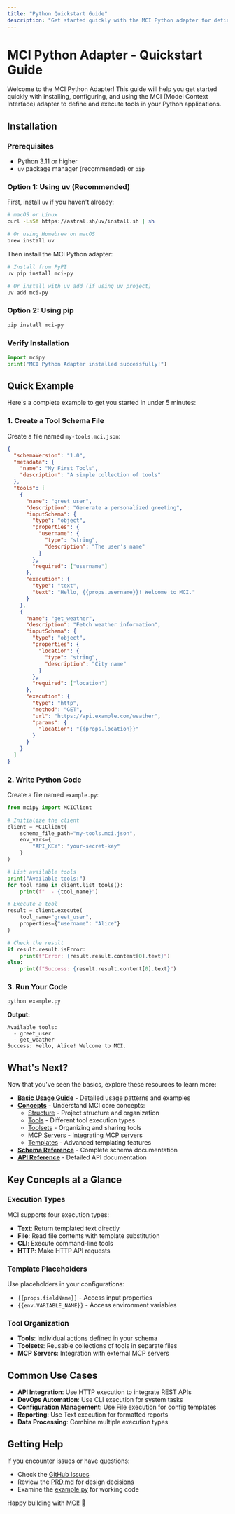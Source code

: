 ```yaml
---
title: "Python Quickstart Guide"
description: "Get started quickly with the MCI Python adapter for defining and executing tools"
---
```


# MCI Python Adapter - Quickstart Guide

Welcome to the MCI Python Adapter! This guide will help you get started quickly with installing, configuring, and using the MCI (Model Context Interface) adapter to define and execute tools in your Python applications.

## Installation

### Prerequisites

- Python 3.11 or higher
- `uv` package manager (recommended) or `pip`

### Option 1: Using uv (Recommended)

First, install `uv` if you haven't already:

```bash
# macOS or Linux
curl -LsSf https://astral.sh/uv/install.sh | sh

# Or using Homebrew on macOS
brew install uv
```

Then install the MCI Python adapter:

```bash
# Install from PyPI
uv pip install mci-py

# Or install with uv add (if using uv project)
uv add mci-py
```

### Option 2: Using pip

```bash
pip install mci-py
```

### Verify Installation

```python
import mcipy
print("MCI Python Adapter installed successfully!")
```

## Quick Example

Here's a complete example to get you started in under 5 minutes:

### 1. Create a Tool Schema File

Create a file named `my-tools.mci.json`:

```json
{
  "schemaVersion": "1.0",
  "metadata": {
    "name": "My First Tools",
    "description": "A simple collection of tools"
  },
  "tools": [
    {
      "name": "greet_user",
      "description": "Generate a personalized greeting",
      "inputSchema": {
        "type": "object",
        "properties": {
          "username": {
            "type": "string",
            "description": "The user's name"
          }
        },
        "required": ["username"]
      },
      "execution": {
        "type": "text",
        "text": "Hello, {{props.username}}! Welcome to MCI."
      }
    },
    {
      "name": "get_weather",
      "description": "Fetch weather information",
      "inputSchema": {
        "type": "object",
        "properties": {
          "location": {
            "type": "string",
            "description": "City name"
          }
        },
        "required": ["location"]
      },
      "execution": {
        "type": "http",
        "method": "GET",
        "url": "https://api.example.com/weather",
        "params": {
          "location": "{{props.location}}"
        }
      }
    }
  ]
}
```

### 2. Write Python Code

Create a file named `example.py`:

```python
from mcipy import MCIClient

# Initialize the client
client = MCIClient(
    schema_file_path="my-tools.mci.json",
    env_vars={
        "API_KEY": "your-secret-key"
    }
)

# List available tools
print("Available tools:")
for tool_name in client.list_tools():
    print(f"  - {tool_name}")

# Execute a tool
result = client.execute(
    tool_name="greet_user",
    properties={"username": "Alice"}
)

# Check the result
if result.result.isError:
    print(f"Error: {result.result.content[0].text}")
else:
    print(f"Success: {result.result.content[0].text}")
```

### 3. Run Your Code

```bash
python example.py
```

**Output:**

```
Available tools:
  - greet_user
  - get_weather
Success: Hello, Alice! Welcome to MCI.
```

## What's Next?

Now that you've seen the basics, explore these resources to learn more:

- **[Basic Usage Guide](basic_usage.md)** - Detailed usage patterns and examples
- **[Concepts](concepts/README.md)** - Understand MCI core concepts:
  - [Structure](concepts/structure.md) - Project structure and organization
  - [Tools](concepts/tools.md) - Different tool execution types
  - [Toolsets](concepts/toolsets.md) - Organizing and sharing tools
  - [MCP Servers](concepts/mcp_servers.md) - Integrating MCP servers
  - [Templates](concepts/templates.md) - Advanced templating features
- **[Schema Reference](schema_reference.md)** - Complete schema documentation
- **[API Reference](api_reference.md)** - Detailed API documentation

## Key Concepts at a Glance

### Execution Types

MCI supports four execution types:

- **Text**: Return templated text directly
- **File**: Read file contents with template substitution
- **CLI**: Execute command-line tools
- **HTTP**: Make HTTP API requests

### Template Placeholders

Use placeholders in your configurations:

- `{{props.fieldName}}` - Access input properties
- `{{env.VARIABLE_NAME}}` - Access environment variables

### Tool Organization

- **Tools**: Individual actions defined in your schema
- **Toolsets**: Reusable collections of tools in separate files
- **MCP Servers**: Integration with external MCP servers

## Common Use Cases

- **API Integration**: Use HTTP execution to integrate REST APIs
- **DevOps Automation**: Use CLI execution for system tasks
- **Configuration Management**: Use File execution for config templates
- **Reporting**: Use Text execution for formatted reports
- **Data Processing**: Combine multiple execution types

## Getting Help

If you encounter issues or have questions:

- Check the [GitHub Issues](https://github.com/Model-Context-Interface/mci-py/issues)
- Review the [PRD.md](../PRD.md) for design decisions
- Examine the [example.py](../example.py) for working code

Happy building with MCI! 🚀

